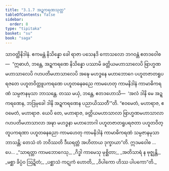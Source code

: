 ```yaml
---
title: "3.1.7 အဍ္ဍကရဏသုတ္တ"
tableOfContents: false
sidebar:
  order: 8
type: "tipitaka"
basket: "su"
book: "saga"
---
```



<DynamicBreadcrumb />

<Division number="118" book="saga">

<Paragraph number="608" book="saga">
သာဝတ္ထိနိဒါနံ. ဧကမန္တံ နိသိန္နော ခေါ ရာဇာ ပသေနဒိ ကောသလော ဘဂဝန္တံ ဧတဒဝေါစ—  “ဣဓာဟံ, ဘန္တေ, အဍ္ဍကရဏေ နိသိန္နော ပဿာမိ ခတ္တိယမဟာသာလေပိ ဗြာဟ္မဏမဟာသာလေပိ ဂဟပတိမဟာသာလေပိ အဍ္ဎေ မဟဒ္ဓနေ မဟာဘောဂေ ပဟူတဇာတရူပရဇတေ ပဟူတဝိတ္တူပကရဏေ ပဟူတဓနဓညေ ကာမဟေတု ကာမနိဒါနံ ကာမာဓိကရဏံ သမ္ပဇာနမုသာ ဘာသန္တေ. တဿ မယှံ, ဘန္တေ, ဧတဒဟောသိ—  ‘အလံ ဒါနိ မေ အဍ္ဍကရဏေန, ဘဒြမုခေါ ဒါနိ အဍ္ဍကရဏေန ပညာယိဿတီ’”တိ.
</Paragraph>

<Paragraph number="609" book="saga">
“ဧဝမေတံ, မဟာရာဇ, ဧဝမေတံ, မဟာရာဇ. ယေပိ တေ, မဟာရာဇ, ခတ္တိယမဟာသာလာ ဗြာဟ္မဏမဟာသာလာ ဂဟပတိမဟာသာလာ အဍ္ဎာ မဟဒ္ဓနာ မဟာဘောဂါ ပဟူတဇာတရူပရဇတာ ပဟူတဝိတ္တူပကရဏာ ပဟူတဓနဓညာ ကာမဟေတု ကာမနိဒါနံ ကာမာဓိကရဏံ သမ္ပဇာနမုသာ ဘာသန္တိ; တေသံ တံ ဘဝိဿတိ ဒီဃရတ္တံ အဟိတာယ ဒုက္ခာယာ”တိ. ဣဒမဝေါစ …ပေ…
</Paragraph>

<Paragraph number="610" type="verses" book="saga">
_“သာရတ္တာ ကာမဘောဂေသု,_  
_ဂိဒ္ဓါ ကာမေသု မုစ္ဆိတာ;_  
_အတိသာရံ န ဗုဇ္ဈန္တိ,_  
_မစ္ဆာ ခိပ္ပံဝ ဩဍ္ဍိတံ;_  
_ပစ္ဆာသံ ကဋုကံ ဟောတိ,_  
_ဝိပါကော ဟိဿ ပါပကော”တိ._
</Paragraph>
</Division>